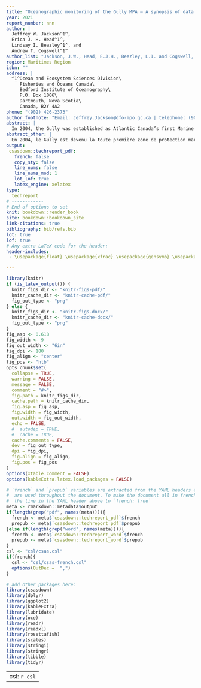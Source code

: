 ```yaml
---
title: "Oceanographic monitoring of the Gully MPA – A synopsis of data collected by the Atlantic Zone Monitoring Program"
year: 2021
report_number: nnn
author: |
  Jeffrey W. Jackson^1^,
  Erica J. H. Head^1^,
  Lindsay I. Beazley^1^, and
  Andrew T. Cogswell^1^
author_list: "Jackson, J.W., Head, E.J.H., Beazley, L.I. and Cogswell, A.T."
region: Maritimes Region
isbn: ""
address: |
  ^1^Ocean and Ecosystem Sciences Division\
     Fisheries and Oceans Canada\
     Bedford Institute of Oceanography\
     P.O. Box 1006\
     Dartmouth, Nova Scotia\
     Canada, B2Y 4A2
phone: "(902) 426-2373"
author_footnote: "Email: Jeffrey.Jackson@dfo-mpo.gc.ca | telephone: (902) 426-9670"
abstract: |
  In 2004, the Gully was established as Atlantic Canada’s first Marine Protected Area (MPA) under Canada’s Oceans Act, with the goal of protecting its high biodiversity of cold-water corals and habitat for an endangered population of northern bottlenose whales. While the oceanographic setting of the Gully MPA has been described, little has been done to assess changes in its physical, chemical, or biological properties, a key component of evaluating whether the MPA is meeting its conservation objectives. Since the late 1990’s, the Atlantic Zone Monitoring Program (AZMP) has routinely collected hydrographic and biological data within the Gully MPA as part of the program’s ancillary objectives. However, these data had yet to be compiled and analyzed for the purpose of long-term environmental monitoring. Through a joint initiative between Fisheries and Oceans Canada’s Maritimes Region Canadian Science Advisory Secretariat and the AZMP, we present a compilation and reproducible analysis of the physical, chemical, and biological oceanographic data collected at four fixed sampling stations in the Gully between 2000 and 2018. Average temperature, salinity, dissolved oxygen, and nutrient and chlorophyll _a_ collected from CTD profiles and bottle samples were evaluated both within and among stations. Patterns of wet weight biomass and abundance of the most common copepod taxa from zooplankton samples collected from vertical ring net tows were also evaluated. Additionally, differences in sea surface temperature and chlorophyll _a_ from satellite-based imagery collected between 1998 to 2018 were examined in order to ascertain whether the surface properties of the MPA are unique relative to adjacent shelf-break areas. The main goal of this report is to provide operational advice for effective monitoring of the Gully’s oceanographic properties by the AZMP, with a focus on identifying redundancies and/or gaps in the program’s existing monitoring strategy for the MPA. We also provide a preliminary assessment of oceanographic environmental monitoring indicators presented in @kenchington_2010.
abstract_other: |
  En 2004, le Gully est devenu la toute première zone de protection marine (ZPM) désignée dans la région de l’Atlantique en vertu de la Loi sur les océans, dans le but de protéger sa grande biodiversité de coraux d’eau froide et l’habitat d’une population de baleines à bec communes en voie de disparition. Bien que le milieu océanographique de la ZPM du Gully ait été décrit, peu de choses ont été faites pour évaluer les changements dans ses propriétés physiques, chimiques ou biologiques, un élément clé pour déterminer si la ZPM atteint ses objectifs de conservation. Depuis la fin des années 1990, le Programme de monitorage de la zone Atlantique (PMZA) recueille régulièrement des données hydrographiques et biologiques dans la ZPM du Gully dans le cadre des objectifs auxiliaires du programme. Ces données n’avaient cependant pas encore été compilées et analysées en vue d’une surveillance environnementale à long terme. Grâce à une initiative conjointe entre le Secrétariat canadien de consultation scientifique de la région des Maritimes de Pêches et Océans Canada et le PMZA, nous présentons une compilation et une analyse reproductible des données océanographiques physiques, chimiques et biologiques recueillies à quatre stations d’échantillonnage fixes dans le Gully entre 2000 et 2018. Les données sur la température moyenne, la salinité, l’oxygène dissous, les nutriments et la chlorophylle _a_ qui ont été recueillies au moyen des profils de CTP et des bouteilles d’échantillonnage ont été évaluées à l’intérieur des stations et entre elles. On a également évalué les modèles de poids humide de la biomasse et de l’abondance des taxons de copépodes les plus communs observés dans les échantillons de zooplancton prélevés au moyen de filets à anneaux verticaux. De plus, les différences de température de la surface de la mer et de chlorophylle _a_ observées sur les images satellites recueillies entre 1998 et 2018 ont été examinées afin de déterminer si les propriétés de la surface de la ZPM sont uniques comparativement aux zones adjacentes du rebord du plateau continental. Le principal objectif de ce rapport est de fournir des conseils opérationnels pour assurer une surveillance efficace des propriétés océanographiques du Gully par le PMZA, en mettant l’accent sur le recensement des redondances et des lacunes dans la stratégie de surveillance existante du programme pour la ZPM. Nous offrons également une évaluation préliminaire des indicateurs de surveillance de l’environnement océanographique présentés dans @kenchington_2010.
output:
 csasdown::techreport_pdf:
   french: false
   copy_sty: false
   line_nums: false
   line_nums_mod: 1
   lot_lof: true
   latex_engine: xelatex
type:
  techreport
# ------------
# End of options to set
knit: bookdown::render_book
site: bookdown::bookdown_site
link-citations: true
bibliography: bib/refs.bib
lot: true
lof: true
# Any extra LaTeX code for the header:
header-includes:
 - \usepackage{float} \usepackage{xfrac} \usepackage{gensymb} \usepackage{multirow} \usepackage{colortbl} \usepackage{xcolor} \usepackage{bookmark} \usepackage{mathptmx} 

---
```


```r
library(knitr)
if (is_latex_output()) {
  knitr_figs_dir <- "knitr-figs-pdf/"
  knitr_cache_dir <- "knitr-cache-pdf/"
  fig_out_type <- "png"
} else {
  knitr_figs_dir <- "knitr-figs-docx/"
  knitr_cache_dir <- "knitr-cache-docx/"
  fig_out_type <- "png"
}
fig_asp <- 0.618
fig_width <- 9
fig_out_width <- "6in"
fig_dpi <- 180
fig_align <- "center"
fig_pos <- "htb"
opts_chunk$set(
  collapse = TRUE,
  warning = FALSE,
  message = FALSE,
  comment = "#>",
  fig.path = knitr_figs_dir,
  cache.path = knitr_cache_dir,
  fig.asp = fig_asp,
  fig.width = fig_width,
  out.width = fig_out_width,
  echo = FALSE,
  #  autodep = TRUE,
  #  cache = TRUE,
  cache.comments = FALSE,
  dev = fig_out_type,
  dpi = fig_dpi,
  fig.align = fig_align,
  fig.pos = fig_pos
)
options(xtable.comment = FALSE)
options(kableExtra.latex.load_packages = FALSE)
```

```r
# `french` and `prepub` variables are extracted from the YAML headers above and
#  are used throughout the document. To make the document all in french, change
#  the line in the YAML header above to `french: true`
meta <- rmarkdown::metadata$output
if(length(grep("pdf", names(meta)))){
  french <- meta$`csasdown::techreport_pdf`$french
  prepub <- meta$`csasdown::techreport_pdf`$prepub
}else if(length(grep("word", names(meta)))){
  french <- meta$`csasdown::techreport_word`$french
  prepub <- meta$`csasdown::techreport_word`$prepub
}
csl <- "csl/csas.csl"
if(french){
  csl <- "csl/csas-french.csl"
  options(OutDec =  ",")
}

# add other packages here:
library(csasdown)
library(dplyr)
library(ggplot2)
library(kableExtra)
library(lubridate)
library(oce)
library(readr)
library(readxl)
library(rosettafish)
library(scales)
library(stringi)
library(stringr)
library(tibble)
library(tidyr)

```

---
csl: `r csl`    
---
